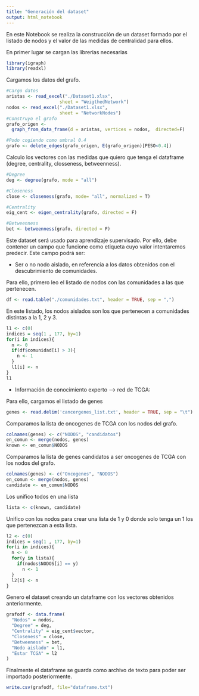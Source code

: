 ---
title: "Generación del dataset"
output: html_notebook
---

En este Notebook se realiza la construcción de un dataset formado por el listado de nodos y el valor de las medidas de centralidad para ellos.  

En primer lugar se cargan las librerias necesarias
```{r}
library(igraph)
library(readxl)
```

Cargamos los datos del grafo.
```{r}
#Cargo datos
aristas <- read_excel("./Dataset1.xlsx", 
                    sheet = "WeigthedNetwork")
nodos <- read_excel("./Dataset1.xlsx", 
                    sheet = "NetworkNodes")
#Construyo el grafo
grafo_origen <- 
  graph_from_data_frame(d = aristas, vertices = nodos,  directed=F)

#Podo cogiendo como umbral 0.4
grafo <- delete_edges(grafo_origen, E(grafo_origen)[PESO<0.4])
```

Calculo los vectores con las medidas que quiero que tenga el dataframe (degree, centrality, closseness, betweenness).
```{r}
#Degree
deg <- degree(grafo, mode = "all")

#Closeness
close <- closeness(grafo, mode= "all", normalized = T)

#Centrality
eig_cent <- eigen_centrality(grafo, directed = F)

#Betweenness
bet <- betweenness(grafo, directed = F)

```

Este dataset será usado para aprendizaje supervisado.
Por ello, debe contener un campo que funcione como etiqueta cuyo valor intentaremos predecir.
Este campo podrá ser:

- Ser o no nodo aislado, en referencia a los datos obtenidos con el descubrimiento de comunidades.

Para ello, primero leo el listado de nodos con las comunidades a las que pertenecen.
```{r}
df <- read.table("./comunidades.txt", header = TRUE, sep = ",")
```
En este listado, los nodos aislados son los que pertenecen a comunidades distintas a la 1, 2 y 3. 
```{r}
l1 <- c(0)
indices = seq(1 , 177, by=1)
for(i in indices){
  n <- 0
  if(df$comunidad[i] > 3){
    n <- 1
  }
  l1[i] <- n
}
l1
```

- Información de conocimiento experto --> red de TCGA:

Para ello, cargamos el listado de genes
```{r}
genes <- read.delim('cancergenes_list.txt', header = TRUE, sep = "\t")
```
Comparamos la lista de oncogenes de TCGA con los nodos del grafo. 
```{r}
colnames(genes) <- c("NODOS", "candidatos")
en_comun <- merge(nodos, genes)
known <- en_comun$NODOS
```
Comparamos la lista de genes candidatos a ser oncogenes de TCGA con los nodos del grafo.
```{r}
colnames(genes) <- c("Oncogenes", "NODOS")
en_comun <- merge(nodos, genes)
candidate <- en_comun$NODOS
```
Los unifico todos en una lista
```{r}
lista <- c(known, candidate)
```
Unifico con los nodos para crear una lista de 1 y 0 donde solo tenga un 1 los que pertenezcan a esta lista. 
```{r}
l2 <- c(0)
indices = seq(1 , 177, by=1)
for(i in indices){
  n <- 0
  for(y in lista){
    if(nodos$NODOS[i] == y)
      n <- 1
  }
  l2[i] <- n
}
```

Genero el dataset creando un dataframe con los vectores obtenidos anteriormente.
```{r}
grafodf <- data.frame(
  "Nodos" = nodos,
  "Degree" = deg,
  "Centrality" = eig_cent$vector,
  "Closeness" = close, 
  "Betweeness" = bet,
  "Nodo aislado" = l1,
  "Estar TCGA" = l2
)
```

Finalmente el dataframe se guarda como archivo de texto para poder ser importado posteriormente. 
```{r}
write.csv(grafodf, file="dataframe.txt")
```
